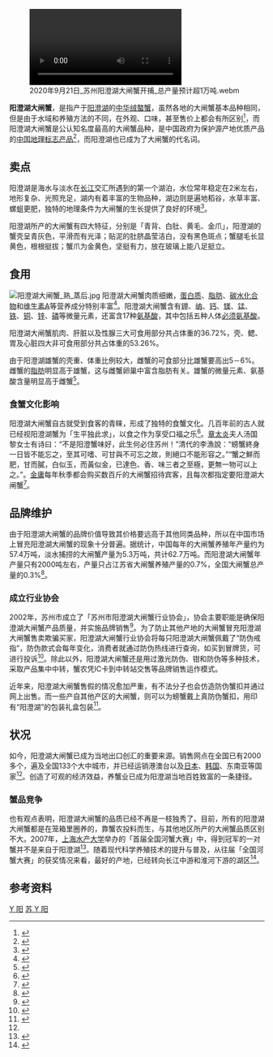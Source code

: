 [[File:2020年9月21日_苏州阳澄湖大闸蟹开捕_总产量预计超1万吨.webm|thumb]]

'''阳澄湖大闸蟹'''，是指产于[[阳澄湖|阳澄湖]]的[[中华绒螯蟹|中华绒螯蟹]]，虽然各地的大闸蟹基本品种相同，但是由于水域和养殖方法的不同，在外观、口味，甚至售价上都会有所区别<ref>{{cite web| url=http://news.xinhuanet.com/food/2007-09/21/content_6764072.htm| title=北京市场各地大闸蟹大比拼| publisher=新华网 - 北京娱乐信报| date=2007-09-21| accessdate=| author=金可| deadurl=yes| archiveurl=https://web.archive.org/web/20140221222814/http://news.xinhuanet.com/food/2007-09/21/content_6764072.htm| archivedate=2014-02-21}}</ref>，而阳澄湖大闸蟹是公认知名度最高的大闸蟹品种，是中国政府为保护源产地优质产品的[[中国地理标志产品|中国地理标志产品]]<ref>{{cite web| url=http://www.chinalaw.gov.cn/article/fgkd/xfg/dfzfgz/201006/20100600256356.shtml| title=苏州市阳澄湖大闸蟹地理标志产品保护办法| publisher=| date=2010-06-18| accessdate=| author=中华人民共和国国务院法制办| deadurl=yes| archiveurl=https://web.archive.org/web/20130905223358/http://www.chinalaw.gov.cn/article/fgkd/xfg/dfzfgz/201006/20100600256356.shtml| archivedate=2013-09-05}}</ref>，而阳澄湖也已成为了大闸蟹的代名词。

== 卖点 ==
阳澄湖是海水与淡水在[[长江|长江]]交汇所遇到的第一个湖泊，水位常年稳定在2米左右，地形复杂、光照充足，湖内有着丰富的生物品种，湖边则是遍地稻谷，水草丰富、螺蛆更肥，独特的地理条件为大闸蟹的生长提供了良好的环境<ref name="苏南科技开发">{{cite book | language =  | author = 王文艳| coauthors =  | title = 阳澄湖大闸蟹: 让品质说话| url =  | date = 2007 年 1 期 | location =  | publisher =《苏南科技开发》杂志  | id =  | isbn =  | pages =  }}</ref>。

阳澄湖所产的大闸蟹有四大特征，分别是「青背、白肚、黄毛、金爪」，阳澄湖的蟹壳呈青灰色，平滑而有光泽；贴泥的肚脐晶莹洁白，没有黑色斑点；蟹腿毛长显黄色，根根挺拔；蟹爪为金黄色，坚挺有力，放在玻璃上能八足挺立。

==食用 ==
[[File:阳澄湖大闸蟹_熟_蒸后.jpg|thumb]]
阳澄湖大闸蟹肉质细嫩，[[蛋白质|蛋白质]]、[[脂肪|脂肪]]、[[碳水化合物|碳水化合物]]和[[维生素A|维生素A]]等营养成分特别丰富<ref name="特种水产品养殖新技">{{cite book | language =  | author = 赵明森| coauthors =| title = 《特种水产品养殖新技》| url =  | date = 1997 年 | location = 南京 | publisher = 江苏科学出版社 | id =  | isbn =  | pages =127 页 }}</ref>。阳澄湖大闸蟹含有[[钾|钾]]、[[纳|纳]]、[[钙|钙]]、[[镁|镁]]、[[锰|锰]]、[[铁|铁]]、[[铜|铜]]、[[锌|锌]]、[[磷|磷]]等微量元素，还富含17种[[氨基酸|氨基酸]]，其中包括五种人体[[必须氨基酸|必须氨基酸]]。

阳澄湖大闸蟹肌肉、肝脏以及性腺三大可食用部分共占体重的36.72%，壳、鳃、胃及心脏四大非可食用部分共占体重的53.26%。

由于阳澄湖雄蟹的壳重、体重比例较大，雌蟹的可食部分比雄蟹要高出5－6%。雌蟹的[[脂肪|脂肪]]明显高于雄蟹，这与雌蟹卵巢中富含脂肪有关。雄蟹的微量元素、氨基酸含量明显高于雌蟹<ref name="中国水产科学">{{cite book | language =  | author = 李思发| coauthors = 等| title = 阳澄湖中华绒螯蟹品质分析 | url =  | date = 2000 年 3 期 | location =  | publisher =《中国水产科学》杂志 | id =  | isbn =  | pages = }}</ref>。

=== 食蟹文化影响 ===
阳澄湖大闸蟹自古就受到食客的青睐，形成了独特的食蟹文化。几百年前的古人就已经视阳澄湖蟹为「生平独此求」，以食之作为享受口福之乐<ref>{{cite book | language =  | author = 李伟中| coauthors =| title = 阳澄湖大闸蟹的经济与文化价值探析 | url =  | date = 2006 年 3 期 | location =   | publisher =《扬州大学烹饪学报》杂志| id =  | isbn =  | pages =6-10}}</ref>。[[章太炎|章太炎]]夫人汤国黎女士有诗曰：“不是阳澄蟹味好，此生何必住苏州！”清代的李漁說：“螃蟹終身一日皆不能忘之，至其可嗜、可甘與不可忘之故，則絕口不能形容之。”“蟹之鮮而肥，甘而膩，白似玉，而黃似金，已達色、香、味三者之至極，更無一物可以上之。”。[[金庸|金庸]]每年秋季都会购买数百斤的大闸蟹招待宾客，且每次都指定要阳澄湖大闸蟹<ref name="苏南科技开发 2">{{cite book | language =  | author = 马莉| coauthors =  | title = 精心架设大闸蟹产业桥梁 | url =  | date = 2004 年 10 期 | location =  | publisher =《苏南科技开发》杂志 | id =  | isbn =  | pages = }}</ref>。

== 品牌维护 ==
由于阳澄湖大闸蟹的品牌价值导致其价格要远高于其他同类品种，所以在中国市场上冒充阳澄湖大闸蟹的现象十分普遍。据统计，中国每年的大闸蟹养殖年产量约为57.4万吨，淡水捕捞的大闸蟹产量为5.3万吨，共计62.7万吨。而阳澄湖大闸蟹年产量只有2000吨左右，产量只占江苏省大闸蟹养殖产量的0.7%，全国大闸蟹总产量的0.3%<ref>{{cite web| url= http://foodwang.com/foodsafe/xuangou/2011/0928/29224.html| title= 选购阳澄湖大闸蟹要注意这三种假象| publisher= 饮食网| date= 2011-09-28| accessdate= | author= | archive-url= https://web.archive.org/web/20111219152955/http://www.foodwang.com/foodsafe/xuangou/2011/0928/29224.html| archive-date= 2011-12-19| dead-url= yes}}</ref>。
=== 成立行业协会 ===
2002年，苏州市成立了「苏州市阳澄湖大闸蟹行业协会」，协会主要职能是确保阳澄湖大闸蟹产品质量，并实施品牌销售<ref>{{cite web| url= http://finance.qq.com/a/20110916/002354.htm| title= 阳澄湖大闸蟹年产 2000 吨 协会将严把质量关| publisher= 腾讯 - 东南网| date= 2011-09-16| accessdate= | author= | archive-date= 2014-02-22| archive-url= https://web.archive.org/web/20140222230316/http://finance.qq.com/a/20110916/002354.htm| dead-url= no}}</ref>。为了防止其他产地的大闸蟹冒充阳澄湖大闸蟹售卖欺骗买家，阳澄湖大闸蟹行业协会将每只阳澄湖大闸蟹佩戴了“防伪戒指”，防伪款式会每年变化，消费者就通过防伪热线进行查询，如买到冒牌货，可进行投诉<ref>{{cite web| url= http://gb.cri.cn/27824/2011/09/12/3245s3368563.htm| title= 阳澄湖大闸蟹防伪商标公布| publisher= 国际在线 - 新京报| date= 2011-09-12| accessdate= | author= 杜丁| archive-date= 2014-02-22| archive-url= https://web.archive.org/web/20140222203711/http://gb.cri.cn/27824/2011/09/12/3245s3368563.htm| dead-url= no}}</ref>。除此以外，阳澄湖大闸蟹还是用过激光防伪、钳和防伪等多种技术，采取产品集中中转，蟹农凭IC卡到中转站交售等品牌销售运作模式。

近年来，阳澄湖大闸蟹售假的情况愈加严重，有不法分子也会仿造防伪蟹扣并通过网上出售。而一些产自其他产区的大闸蟹，则可以为螃蟹戴上真防伪蟹扣，用印有“阳澄湖”的包装礼盒包装<ref>{{cite web| url=http://news.qq.com/a/20160917/003123.htm| title=阳澄湖大闸蟹未开捕 假冒“李鬼”已面市| publisher=新京报| date=2016-09-17| accessdate=| author=| archive-date=2016-09-16| archive-url=https://web.archive.org/web/20160916231400/http://news.qq.com/a/20160917/003123.htm| dead-url=no}}</ref>。

== 状况 ==
如今，阳澄湖大闸蟹已成为当地出口创汇的重要来源。销售网点在全国已有2000多个，遍及全国133个大中城市，并已经运销港澳台以及[[日本|日本]]、[[韩国|韩国]]、东南亚等国家<ref name="苏南科技开发"/>。创造了可观的经济效益，养蟹业已成为阳澄湖当地百姓致富的一条捷径。

===蟹品竞争===
也有观点表明，阳澄湖大闸蟹的品质已经不再是一枝独秀了。目前，所有的阳澄湖大闸蟹都是在笼箱里圈养的，靠蟹农投料而生，与其他地区所产的大闸蟹品质区别不大。2007年，[[上海水产大学|上海水产大学]]举办的「首届全国河蟹大赛」中，得到冠军的一对蟹并不是来自于阳澄湖<ref>{{cite web| url=http://xmwb.xinmin.cn/xmwb/html/2007-11/08/content_67900.htm| title=壹周一菜-再说大闸蟹| publisher=新民晚报| date=2007-11-08| accessdate=| author=若丹}}{{dead link|date=2018年5月 |bot=InternetArchiveBot |fix-attempted=yes }}</ref>。随着现代科学养殖技术的提升与普及，从往届「全国河蟹大赛」的获奖情况来看，最好的产地，已经转向长江中游和淮河下游的湖区<ref>{{cite web| url=http://biz.cn.yahoo.com/ypen/20100917/26185.html| title=大闸蟹小百科| publisher=中国雅虎财经| date=2010-09-17| accessdate=| author=}}{{dead link|date=2018年5月 |bot=InternetArchiveBot |fix-attempted=yes }}</ref>。

== 参考资料 ==
{{reflist}}
[[Category:江苏食品|Y 阳]]
[[Category:中国地理标志产品|苏 Y 阳]]